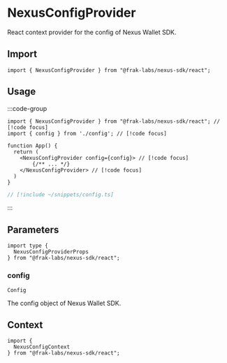 # NexusConfigProvider

React context provider for the config of Nexus Wallet SDK.

## Import

```tsx
import { NexusConfigProvider } from "@frak-labs/nexus-sdk/react";
```

## Usage

:::code-group
```tsx [app.tsx]
import { NexusConfigProvider } from "@frak-labs/nexus-sdk/react"; // [!code focus]
import { config } from './config'; // [!code focus]

function App() {
  return (
    <NexusConfigProvider config={config}> // [!code focus]
        {/** ... */}
    </NexusConfigProvider> // [!code focus]
  )
}
```
```ts [config.ts]
// [!include ~/snippets/config.ts]
```
:::

## Parameters

```tsx
import type {
  NexusConfigProviderProps
} from "@frak-labs/nexus-sdk/react";
```

### config

`Config`

The config object of Nexus Wallet SDK.

## Context

```tsx
import {
  NexusConfigContext
} from "@frak-labs/nexus-sdk/react";
```
